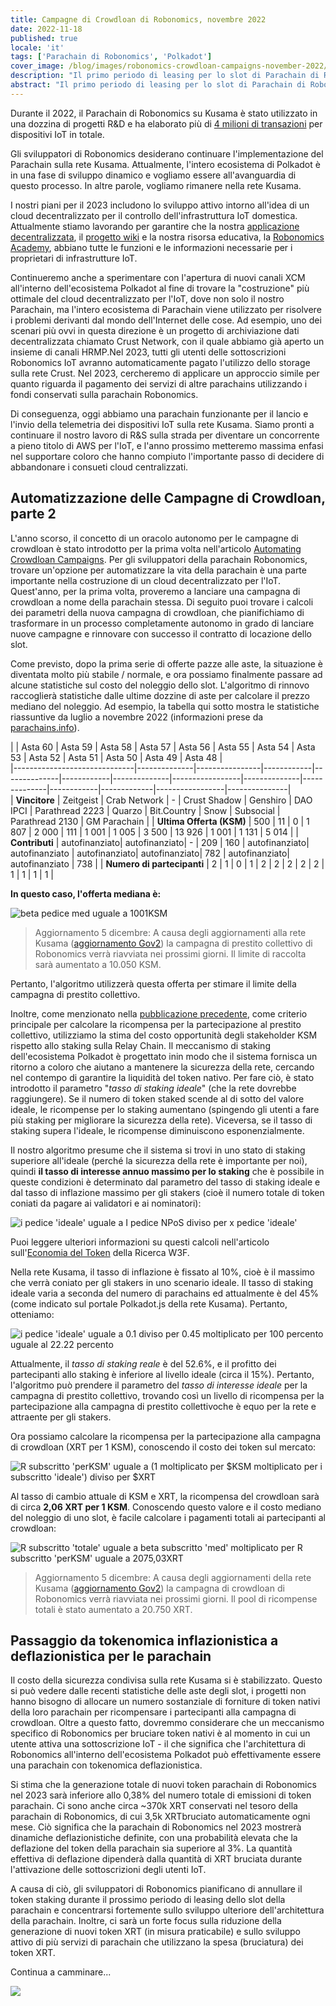 ```yaml
---
title: Campagne di Crowdloan di Robonomics, novembre 2022
date: 2022-11-18
published: true
locale: 'it'
tags: ['Parachain di Robonomics', 'Polkadot']
cover_image: /blog/images/robonomics-crowdloan-campaigns-november-2022/cover.jpg
description: "Il primo periodo di leasing per lo slot di Parachain di Robonomics sulla rete Kusama sta per concludersi. Vincendo l'asta n. 20, abbiamo ottenuto l'opportunità di lanciare, configurare e testare i primi progetti basati su Robonomics all'interno dell'ecosistema Polkadot."
abstract: "Il primo periodo di leasing per lo slot di Parachain di Robonomics sulla rete Kusama sta per concludersi. Vincendo l'asta n. 20, abbiamo ottenuto l'opportunità di lanciare, configurare e testare i primi progetti basati su Robonomics all'interno dell'ecosistema Polkadot."
---
```


Durante il 2022, il Parachain di Robonomics su Kusama è stato utilizzato in una dozzina di progetti R&D e ha elaborato più di [4 milioni di transazioni](https://robonomics.subscan.io/) per dispositivi IoT in totale.

Gli sviluppatori di Robonomics desiderano continuare l'implementazione del Parachain sulla rete Kusama. Attualmente, l'intero ecosistema di Polkadot è in una fase di sviluppo dinamico e vogliamo essere all'avanguardia di questo processo. In altre parole, vogliamo rimanere nella rete Kusama.

I nostri piani per il 2023 includono lo sviluppo attivo intorno all'idea di un cloud decentralizzato per il controllo dell'infrastruttura IoT domestica. Attualmente stiamo lavorando per garantire che la nostra [applicazione decentralizzata](https://robonomics.app/), il [progetto wiki](https://wiki.robonomics.network/) e la nostra risorsa educativa, la [Robonomics Academy](http://robonomics.academy/), abbiano tutte le funzioni e le informazioni necessarie per i proprietari di infrastrutture IoT.

Continueremo anche a sperimentare con l'apertura di nuovi canali XCM all'interno dell'ecosistema Polkadot al fine di trovare la "costruzione" più ottimale del cloud decentralizzato per l'IoT, dove non solo il nostro Parachain, ma l'intero ecosistema di Parachain viene utilizzato per risolvere i problemi derivanti dal mondo dell'Internet delle cose. Ad esempio, uno dei scenari più ovvi in questa direzione è un progetto di archiviazione dati decentralizzata chiamato Crust Network, con il quale abbiamo già aperto un insieme di canali HRMP.Nel 2023, tutti gli utenti delle sottoscrizioni Robonomics IoT avranno automaticamente pagato l'utilizzo dello storage sulla rete Crust. Nel 2023, cercheremo di applicare un approccio simile per quanto riguarda il pagamento dei servizi di altre parachains utilizzando i fondi conservati sulla parachain Robonomics.

Di conseguenza, oggi abbiamo una parachain funzionante per il lancio e l'invio della telemetria dei dispositivi IoT sulla rete Kusama. Siamo pronti a continuare il nostro lavoro di R&S sulla strada per diventare un concorrente a pieno titolo di AWS per l'IoT, e l'anno prossimo metteremo massima enfasi nel supportare coloro che hanno compiuto l'importante passo di decidere di abbandonare i consueti cloud centralizzati.


## Automatizzazione delle Campagne di Crowdloan, parte 2

L'anno scorso, il concetto di un oracolo autonomo per le campagne di crowdloan è stato introdotto per la prima volta nell'articolo [Automating Crowdloan Campaigns](https://robonomics.network/blog/automating-kusama-crowdloan-campaigns/). Per gli sviluppatori della parachain Robonomics, trovare un'opzione per automatizzare la vita della parachain è una parte importante nella costruzione di un cloud decentralizzato per l'IoT. Quest'anno, per la prima volta, proveremo a lanciare una campagna di crowdloan a nome della parachain stessa. Di seguito puoi trovare i calcoli dei parametri della nuova campagna di crowdloan, che pianifichiamo di trasformare in un processo completamente autonomo in grado di lanciare nuove campagne e rinnovare con successo il contratto di locazione dello slot.

Come previsto, dopo la prima serie di offerte pazze alle aste, la situazione è diventata molto più stabile / normale, e ora possiamo finalmente passare ad alcune statistiche sul costo del noleggio dello slot. L'algoritmo di rinnovo raccoglierà statistiche dalle ultime dozzine di aste per calcolare il prezzo mediano del noleggio. Ad esempio, la tabella qui sotto mostra le statistiche riassuntive da luglio a novembre 2022 (informazioni prese da [parachains.info](https://parachains.info/auctions/)).

<div class="big-table">

  |                              | Asta 60   | Asta 59     | Asta 58 | Asta 57   | Asta 56 | Asta 55   | Asta 54      | Asta 53   | Asta 52   | Asta 51 | Asta 50  | Asta 49      | Asta 48    |                                            
    |------------------------------|--------------|----------------|------------|--------------|------------|--------------|-----------------|--------------|--------------|------------|-------------|-----------------|---------------|  
  | **Vincitore**                | Zeitgeist    | Crab Network   | -          | Crust Shadow | Genshiro   | DAO IPCI     | Parathread 2223 | Quarzo       | Bit.Country  | Snow       | Subsocial   | Parathread 2130 | GM Parachain  |
  | **Ultima Offerta (KSM)**     | 500          | 11             | 0          | 1 807        | 2 000      | 111          | 1 001           | 1 005        | 3 500        | 13 926     | 1 001       | 1 131           | 5 014         |
  | **Contributi**               | autofinanziato| autofinanziato| -          | 209          | 160        | autofinanziato| autofinanziato | autofinanziato| autofinanziato| 782        | autofinanziato| autofinanziato  | 738           |
  | **Numero di partecipanti**   | 2            | 1              | 0          | 1            | 2          | 2            | 2               | 2            | 2            | 1          | 1           | 1               | 1             |

</div>

<TextCard alignContent="center" back="trasparent">

**In questo caso, l'offerta mediana è:**

![beta pedice med uguale a 1001KSM](/blog/images/robonomics-crowdloan-campaigns-november-2022/formula-1.svg)

</TextCard>

> Aggiornamento 5 dicembre: A causa degli aggiornamenti alla rete Kusama ([aggiornamento Gov2](https://twitter.com/nachortti/status/1588203599129190403)) la campagna di prestito collettivo di Robonomics verrà riavviata nei prossimi giorni. Il limite di raccolta sarà aumentato a 10.050 KSM.

Pertanto, l'algoritmo utilizzerà questa offerta per stimare il limite della campagna di prestito collettivo.

Inoltre, come menzionato nella [pubblicazione precedente](https://robonomics.network/blog/automating-kusama-crowdloan-campaigns/), come criterio principale per calcolare la ricompensa per la partecipazione al prestito collettivo, utilizziamo la stima del costo opportunità degli stakeholder KSM rispetto allo staking sulla Relay Chain. Il meccanismo di staking dell'ecosistema Polkadot è progettato inin modo che il sistema fornisca un ritorno a coloro che aiutano a mantenere la sicurezza della rete, cercando nel contempo di garantire la liquidità del token nativo. Per fare ciò, è stato introdotto il parametro "*tasso di staking ideale*" (che la rete dovrebbe raggiungere). Se il numero di token staked scende al di sotto del valore ideale, le ricompense per lo staking aumentano (spingendo gli utenti a fare più staking per migliorare la sicurezza della rete). Viceversa, se il tasso di staking supera l'ideale, le ricompense diminuiscono esponenzialmente.

Il nostro algoritmo presume che il sistema si trovi in uno stato di staking superiore all'ideale (perché la sicurezza della rete è importante per noi), quindi **il tasso di interesse annuo massimo per lo staking** che è possibile in queste condizioni è determinato dal parametro del tasso di staking ideale e dal tasso di inflazione massimo per gli stakers (cioè il numero totale di token coniati da pagare ai validatori e ai nominatori):

<TextCard alignContent="center" back="transparent">

![i pedice 'ideale' uguale a I pedice NPoS diviso per x pedice 'ideale'](/blog/images/robonomics-crowdloan-campaigns-november-2022/formula-2.svg)

</TextCard>

Puoi leggere ulteriori informazioni su questi calcoli nell'articolo sull'[Economia del Token](https://research.web3.foundation/en/latest/polkadot/overview/2-token-economics.html) della Ricerca W3F.

Nella rete Kusama, il tasso di inflazione è fissato al 10%, cioè è il massimo che verrà coniato per gli stakers in uno scenario ideale. Il tasso di staking ideale varia a seconda del numero di parachains ed attualmente è del 45% (come indicato sul portale Polkadot.js della rete Kusama). Pertanto, otteniamo:

<TextCard alignContent="center" back="transparent">

![i pedice 'ideale' uguale a 0.1 diviso per 0.45 moltiplicato per 100 percento uguale al 22.22 percento](/blog/images/robonomics-crowdloan-campaigns-november-2022/formula-3.svg)

</TextCard>

Attualmente, il *tasso di staking reale* è del 52.6%, e il profitto dei partecipanti allo staking è inferiore al livello ideale (circa il 15%). Pertanto, l'algoritmo può prendere il parametro del *tasso di interesse ideale* per la campagna di prestito collettivo, trovando così un livello di ricompensa per la partecipazione alla campagna di prestito collettivoche è equo per la rete e attraente per gli stakers.

Ora possiamo calcolare la ricompensa per la partecipazione alla campagna di crowdloan (XRT per 1 KSM), conoscendo il costo dei token sul mercato:

<TextCard alignContent="center" back="trasparente">

![R subscritto 'perKSM' uguale a (1 moltiplicato per $KSM moltiplicato per i subscritto 'ideale') diviso per $XRT](/blog/images/robonomics-crowdloan-campaigns-november-2022/formula-4.svg)

</TextCard>

Al tasso di cambio attuale di KSM e XRT, la ricompensa del crowdloan sarà di circa **2,06 XRT per 1 KSM**. Conoscendo questo valore e il costo mediano del noleggio di uno slot, è facile calcolare i pagamenti totali ai partecipanti al crowdloan:

<TextCard alignContent="center" back="trasparente">

![R subscritto 'totale' uguale a beta subscritto 'med' moltiplicato per R subscritto 'perKSM' uguale a 2075,03XRT](/blog/images/robonomics-crowdloan-campaigns-november-2022/formula-5.svg)

</TextCard>

> Aggiornamento 5 dicembre: A causa degli aggiornamenti della rete Kusama ([aggiornamento Gov2](https://twitter.com/nachortti/status/1588203599129190403)) la campagna di crowdloan di Robonomics verrà riavviata nei prossimi giorni. Il pool di ricompense totali è stato aumentato a 20.750 XRT.

## Passaggio da tokenomica inflazionistica a deflazionistica per le parachain

Il costo della sicurezza condivisa sulla rete Kusama si è stabilizzato. Questo si può vedere dalle recenti statistiche delle aste degli slot, i progetti non hanno bisogno di allocare un numero sostanziale di forniture di token nativi della loro parachain per ricompensare i partecipanti alla campagna di crowdloan. Oltre a questo fatto, dovremmo considerare che un meccanismo specifico di Robonomics per bruciare token nativi è al momento in cui un utente attiva una sottoscrizione IoT - il che significa che l'architettura di Robonomics all'interno dell'ecosistema Polkadot può effettivamente essere una parachain con tokenomica deflazionistica.

Si stima che la generazione totale di nuovi token parachain di Robonomics nel 2023 sarà inferiore allo 0,38% del numero totale di emissioni di token parachain. Ci sono anche circa ~370k XRT conservati nel tesoro della parachain di Robonomics, di cui 3,5k XRTbruciato automaticamente ogni mese. Ciò significa che la parachain di Robonomics nel 2023 mostrerà dinamiche deflazionistiche definite, con una probabilità elevata che la deflazione del token della parachain sia superiore al 3%. La quantità effettiva di deflazione dipenderà dalla quantità di XRT bruciata durante l'attivazione delle sottoscrizioni degli utenti IoT.

A causa di ciò, gli sviluppatori di Robonomics pianificano di annullare il token staking durante il prossimo periodo di leasing dello slot della parachain e concentrarsi fortemente sullo sviluppo ulteriore dell'architettura della parachain. Inoltre, ci sarà un forte focus sulla riduzione della generazione di nuovi token XRT (in misura praticabile) e sullo sviluppo attivo di più servizi di parachain che utilizzano la spesa (bruciatura) dei token XRT.

Continua a camminare...

![](/blog/images/robonomics-crowdloan-campaigns-november-2022/keep-walking.jpg)